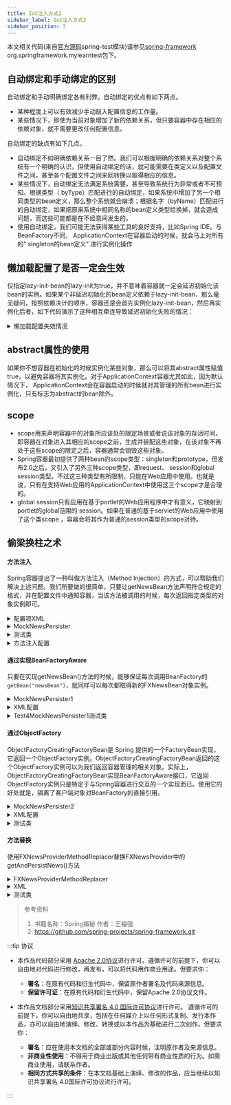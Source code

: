 ```yaml
---
title: IoC注入方式2
sidebar_label: IoC注入方式2
sidebar_position: 3
---
```


本文相关代码(来自[官方源码](https://github.com/spring-projects/spring-framework.git "官方源码")spring-test模块)请参见[spring-framework](https://github.com/Halcyon666/spring-framework-modified/tree/main/spring-test) org.springframework.mylearntest包下。

## 自动绑定和手动绑定的区别

自动绑定和手动明确绑定各有利弊。自动绑定的优点有如下两点。

-   某种程度上可以有效减少手动敲入配置信息的工作量。
-   某些情况下，即使为当前对象增加了新的依赖关系，但只要容器中存在相应的依赖对象，就不需要更改任何配置信息。

自动绑定的缺点有如下几点。

-   自动绑定不如明确依赖关系一目了然。我们可以根据明确的依赖关系对整个系统有一个明确的认识，但使用自动绑定的话，就可能需要在类定义以及配置文件之间，甚至各个配置文件之间来回转换以取得相应的信息。
-   某些情况下，自动绑定无法满足系统需要，甚至导致系统行为异常或者不可预知。根据类型（ byType）匹配进行的自动绑定，如果系统中增加了另一个相同类型的bean定义，那么整个系统就会崩溃；根据名字（byName）匹配进行的自动绑定，如果把原来系统中相同名称的bean定义类型给换掉，就会造成问题，而这些可能都是在不经意间发生的。
-   使用自动绑定，我们可能无法获得某些工具的良好支持，比如Spring IDE。与BeanFactory不同， ApplicationContext在容器启动的时候，就会马上对所有的“ singleton的bean定义” 进行实例化操作

## 懒加载配置了是否一定会生效

仅指定lazy-init-bean的lazy-init为true，并不意味着容器就一定会延迟初始化该bean的实例。如果某个非延迟初始化的bean定义依赖于lazy-init-bean，那么毫无疑问，按照依赖决计的顺序，容器还是会首先实例化lazy-init-bean，然后再实例化后者，如下代码演示了这种相互牵连导致延迟初始化失败的情况：

<details>
	<summary>懒加载配置失效情况</summary>

```xml
<!--非懒加载bean依赖一个懒加载的bean 由于要初始化非懒加载的bean因此依赖的懒加载的bean必须实例化-->
<beans>
    <bean id="lazy-init-bean" class="..." lazy-init="true"/> 
    <bean id="not-lazy-init-bean" class="...">
        <property name="propName">
            <ref bean="lazy-init-bean"/> 
        </property>
    </bean>
</beans>
```

</details>

## abstract属性的使用

如果你不想容器在初始化的时候实例化某些对象，那么可以将其abstract属性赋值true，以避免容器将其实例化。对于ApplicationContext容器尤其如此，因为默认情况下， ApplicationContext会在容器启动的时候就对其管理的所有bean进行实例化，只有标志为abstract的bean除外。

## scope

-   scope用来声明容器中的对象所应该处的限定场景或者说该对象的存活时间，即容器在对象进入其相应的scope之前，生成并装配这些对象，在该对象不再处于这些scope的限定之后，容器通常会销毁这些对象。
-   Spring容器最初提供了两种bean的scope类型：singleton和prototype，但发布2.0之后，又引入了另外三种scope类型，即request、 session和global session类型。不过这三种类型有所限制，只能在Web应用中使用。也就是说，只有在支持Web应用的ApplicationContext中使用这三个scope才是合理的。
-   global session只有应用在基于portlet的Web应用程序中才有意义，它映射到portlet的global范围的 session。如果在普通的基于servlet的Web应用中使用了这个类scope
    ，容器会将其作为普通的session类型的scope对待。

## 偷梁换柱之术

#### 方法注入

Spring容器提出了一种叫做方法注入（Method Injection）的方式，可以帮助我们解决上述问题。我们所要做的很简单，只要让getNewsBean方法声明符合规定的格式，并在配置文件中通知容器，当该方法被调用的时候，每次返回指定类型的对象实例即可。

<details>
	<summary>配置项XML</summary>

```xml
<?xml version="1.0" encoding="UTF-8"?>
<beans xmlns="http://www.springframework.org/schema/beans"
    xmlns:xsi="http://www.w3.org/2001/XMLSchema-instance"
    xsi:schemaLocation="http://www.springframework.org/schema/beans http://www.springframework.org/schema/beans/spring-beans.xsd">
    <bean id="newsBean" class="org.springframework.mylearntest.directcode.FXNewsBean" scope="prototype">
    </bean>
    <bean id="mockPersister" class="org.springframework.mylearntest.mthdinject.MockNewsPersister">
        <property name="newsBean">
            <ref bean="newsBean"/>
        </property>
    </bean>
</beans>
```

</details>

<details>
	<summary>MockNewsPersister</summary>

```java
package org.springframework.mylearntest.mthdinject;
    
import org.springframework.mylearntest.directcode.FXNewsBean;
import org.springframework.mylearntest.directcode.IFXNewsPersister;

public class MockNewsPersister implements IFXNewsPersister {
    private FXNewsBean newsBean;
    public void persistNews(FXNewsBean bean) {
        persistNews();
    }
    public void persistNews() {
        System.out.println("persist bean:"+getNewsBean());
    }
    public FXNewsBean getNewsBean() {
        return newsBean;
    }

    public void setNewsBean(FXNewsBean newsBean) {
        this.newsBean = newsBean;
    }

}
```

</details>

<details>
	<summary>测试类</summary>

```java
package org.springframework.mylearntest.mthdinject;

import org.springframework.beans.factory.BeanFactory;
import org.springframework.context.support.ClassPathXmlApplicationContext;

public class Test4MockNewsPersister {
    public static void main(String[] args) {
        BeanFactory container = new ClassPathXmlApplicationContext("mthdinject.xml");
        MockNewsPersister persister = (MockNewsPersister)container.getBean("mockPersister");
        persister.persistNews();
        persister.persistNews();
        // persist bean:org.springframework.mylearntest.directcode.FXNewsBean@5be6e01c
        // persist bean:org.springframework.mylearntest.directcode.FXNewsBean@5be6e01c
    }
}
```

</details>

<details>
	<summary>方法注入配置</summary>

```xml
<beans>
    <bean id="newsBean" class="..domain.FXNewsBean" singleton="prototype">
    </bean>
    <bean id="mockPersister" class="..impl.MockNewsPersister">
    <!--通过<lookup-method>的name属性指定需要注入的方法名， bean属性指定需要注入的对象，
    当getNewsBean方法被调用的时候，容器可以每次返回一个新的FXNewsBean类型的实例。-->
        <lookup-method name="getNewsBean" bean="newsBean"/>
    </bean>
</beans>
```

</details>

#### 通过实现BeanFactoryAware

只要在实现getNewsBean()方法的时候，能够保证每次调用BeanFactory的`getBean("newsBean")`，就同样可以每次都取得新的FXNewsBean对象实例。

<details>
	<summary>MockNewsPersister1</summary>

```java
package org.springframework.mylearntest.beanfactorywareinject;

import org.springframework.beans.BeansException;
import org.springframework.beans.factory.BeanFactory;
import org.springframework.beans.factory.BeanFactoryAware;
import org.springframework.mylearntest.directcode.FXNewsBean;
import org.springframework.mylearntest.directcode.IFXNewsPersister;

public class MockNewsPersister1 implements IFXNewsPersister, BeanFactoryAware {
    private BeanFactory beanFactory;

    public void setBeanFactory(BeanFactory bf) throws BeansException {
        this.beanFactory = bf;
    }

    public void persistNews(FXNewsBean bean) {
        persistNews();
    }

    public void persistNews() {
        System.out.println("persist bean:" + getNewsBean());
    }

    public FXNewsBean getNewsBean() {
        return (FXNewsBean) beanFactory.getBean("newsBean");
    }
}
```

</details>

<details>
	<summary>XML配置</summary>

```xml
<?xml version="1.0" encoding="UTF-8"?>
<beans xmlns="http://www.springframework.org/schema/beans"
       xmlns:xsi="http://www.w3.org/2001/XMLSchema-instance"
       xsi:schemaLocation="http://www.springframework.org/schema/beans http://www.springframework.org/schema/beans/spring-beans.xsd">

    <bean id="newsBean" class="org.springframework.mylearntest.directcode.FXNewsBean" scope="prototype">
    </bean>
    <bean id="mockPersister1" class="org.springframework.mylearntest.beanfactorywareinject.MockNewsPersister1">
    </bean>

</beans>
```

</details>

<details>
	<summary>Test4MockNewsPersister1测试类</summary>

```java
package org.springframework.mylearntest.beanfactorywareinject;


import org.springframework.beans.factory.BeanFactory;
import org.springframework.context.support.ClassPathXmlApplicationContext;
import org.springframework.mylearntest.mthdinject.MockNewsPersister;

public class Test4MockNewsPersister1 {
    public static void main(String[] args) {
        BeanFactory container = new ClassPathXmlApplicationContext("beanfactoryawareinject.xml");
        MockNewsPersister1 persister = (MockNewsPersister1)container.getBean("mockPersister1");
        persister.persistNews();
        persister.persistNews();
    }
}
```

</details>

#### 通过ObjectFactory

ObjectFactoryCreatingFactoryBean是 Spring 提供的一个FactoryBean实现，它返回一个ObjectFactory实例。ObjectFactoryCreatingFactoryBean返回的这个ObjectFactory实例可以为我们返回容器管理的相关对象。实际上，ObjectFactoryCreatingFactoryBean实现BeanFactoryAware接口，它返回ObjectFactory实例只是特定于与Spring容器进行交互的一个实现而已。使用它的好处就是，隔离了客户端对象对BeanFactory的直接引用。

<details>
	<summary>MockNewsPersister2</summary>

```java
package org.springframework.mylearntest.objectfactoryinj;

import org.springframework.beans.factory.ObjectFactory;
import org.springframework.mylearntest.directcode.FXNewsBean;
import org.springframework.mylearntest.directcode.IFXNewsPersister;

@SuppressWarnings({"rawtypes" })
public class MockNewsPersister2 implements IFXNewsPersister {
    private ObjectFactory newsBeanFactory;
    public void persistNews(FXNewsBean bean) {
        persistNews();
    }
    public void persistNews() {
        System.out.println("persist bean:"+getNewsBean());
    }
    public FXNewsBean getNewsBean() {
        return (FXNewsBean) newsBeanFactory.getObject();
    }
    public void setNewsBeanFactory(ObjectFactory newsBeanFactory) {
        this.newsBeanFactory = newsBeanFactory;
    }
}
```

</details>

<details>
	<summary>XML配置</summary>

```XML
<?xml version="1.0" encoding="UTF-8"?>
<beans xmlns="http://www.springframework.org/schema/beans"
       xmlns:xsi="http://www.w3.org/2001/XMLSchema-instance"
       xsi:schemaLocation="http://www.springframework.org/schema/beans http://www.springframework.org/schema/beans/spring-beans.xsd">

    <bean id="newsBean" class="org.springframework.mylearntest.directcode.FXNewsBean" scope="prototype">
    </bean>
    <bean id="newsBeanFactory" class="org.springframework.beans.factory.config.ObjectFactoryCreatingFactoryBean">
        <property name="targetBeanName">
            <idref bean="newsBean"/>
        </property>
    </bean>

    <bean id="mockPersister2" class="org.springframework.mylearntest.objectfactoryinj.MockNewsPersister2">
        <property name="newsBeanFactory">
            <ref bean="newsBeanFactory"/>
        </property>
    </bean>
</beans>
```

</details>

<details>
	<summary>测试类</summary>

```java
package org.springframework.mylearntest.objectfactoryinj;


import org.springframework.beans.factory.BeanFactory;
import org.springframework.context.support.ClassPathXmlApplicationContext;

public class Test4MockNewsPersister2 {
    public static void main(String[] args) {
        BeanFactory container = new ClassPathXmlApplicationContext("objectfactoryinj.xml");
        MockNewsPersister2 persister = (MockNewsPersister2)container.getBean("mockPersister2");
        persister.persistNews();
        persister.persistNews();
    }
}
```

</details>

#### 方法替换

使用FXNewsProviderMethodReplacer替换FXNewsProvider中的getAndPersistNews()方法

<details>
	<summary>FXNewsProviderMethodReplacer</summary>

```java
package org.springframework.mylearntest.methodreplacer;

import org.apache.commons.logging.Log;
import org.apache.commons.logging.LogFactory;
import org.springframework.beans.factory.support.MethodReplacer;

import java.lang.reflect.Method;

public class FXNewsProviderMethodReplacer implements MethodReplacer {

    private static final transient Log logger =
            LogFactory.getLog(FXNewsProviderMethodReplacer.class);

    public Object reimplement(Object target, Method method, Object[] args)
            throws Throwable {
        logger.info("before executing method["+method.getName()+
                "] on Object["+target.getClass().getName()+"].");
        System.out.println("sorry,We will do nothing this time.");
        logger.info("end of executing method["+method.getName()+
                "] on Object["+target.getClass().getName()+"].");
        return null;
    }
}
```

</details>

<details>
	<summary>XML</summary>

```XML
<?xml version="1.0" encoding="UTF-8"?>
<beans xmlns="http://www.springframework.org/schema/beans"
       xmlns:xsi="http://www.w3.org/2001/XMLSchema-instance"
       xsi:schemaLocation="http://www.springframework.org/schema/beans http://www.springframework.org/schema/beans/spring-beans.xsd">

	<bean id="FXNewsProvider" class="org.springframework.mylearntest.ioc.propconfig.FXNewsProvider">
		<constructor-arg index="0" ref="djNewsListener"/>
		<constructor-arg index="1" ref="djNewsPersister"/>
		<replaced-method name="getAndPersistNews" replacer="providerReplacer">
		</replaced-method>
	</bean>

	<bean id="djNewsListener" class="org.springframework.mylearntest.ioc.propconfig.DjNewsListener"/>
	<bean id="djNewsPersister" class="org.springframework.mylearntest.ioc.propconfig.DjNewsPersister"/>
	<bean id="providerReplacer"
		  class="org.springframework.mylearntest.ioc.methodreplacer.FXNewsProviderMethodReplacer"/>
</beans>
```

</details>

<details>
	<summary>测试类</summary>

```java
package org.springframework.mylearntest.methodreplacer;


import org.springframework.beans.factory.BeanFactory;
import org.springframework.context.support.ClassPathXmlApplicationContext;
import org.springframework.mylearntest.propconfig.FXNewsProvider;

public class Test4FXNewsProviderMethodReplacer {
    public static void main(String[] args) {
        BeanFactory container = new ClassPathXmlApplicationContext("methodreplacer.xml");
        FXNewsProvider fxNewsProvider = (FXNewsProvider)container.getBean("FXNewsProvider");
        fxNewsProvider.getAndPersistNews();
    }
}
```

</details>

> 参考资料
>
> 1.  书籍名称：Spring揭秘 作者：王福强
> 2.  <https://github.com/spring-projects/spring-framework.git>

:::tip 协议

-   本作品代码部分采用 [Apache 2.0协议](https://www.apache.org/licenses/LICENSE-2.0)进行许可。遵循许可的前提下，你可以自由地对代码进行修改，再发布，可以将代码用作商业用途。但要求你：
    -   **署名**：在原有代码和衍生代码中，保留原作者署名及代码来源信息。
    -   **保留许可证**：在原有代码和衍生代码中，保留Apache 2.0协议文件。

-   本作品文档部分采用[知识共享署名 4.0 国际许可协议](http://creativecommons.org/licenses/by/4.0/)进行许可。 遵循许可的前提下，你可以自由地共享，包括在任何媒介上以任何形式复制、发行本作品，亦可以自由地演绎、修改、转换或以本作品为基础进行二次创作。但要求你：
    -   **署名**：应在使用本文档的全部或部分内容时候，注明原作者及来源信息。
    -   **非商业性使用**：不得用于商业出版或其他任何带有商业性质的行为。如需商业使用，请联系作者。
    -   **相同方式共享的条件**：在本文档基础上演绎、修改的作品，应当继续以知识共享署名 4.0国际许可协议进行许可。

:::
